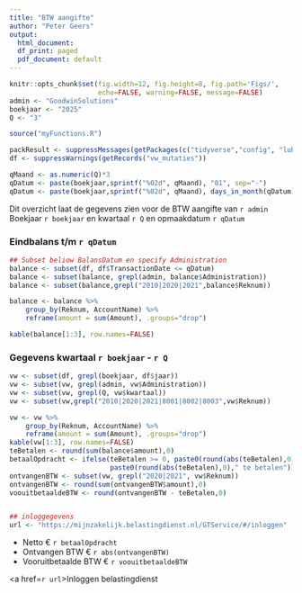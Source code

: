 ```yaml
---
title: "BTW aangifte"
author: "Peter Geers"
output:
  html_document:
  df_print: paged
  pdf_document: default
---
```


```r
knitr::opts_chunk$set(fig.width=12, fig.height=8, fig.path='Figs/',
                      echo=FALSE, warning=FALSE, message=FALSE)
admin <- "GoodwinSolutions"
boekjaar <- "2025"
Q <- "3"
```

```r

source("myFunctions.R")

packResult <- suppressMessages(getPackages(c("tidyverse","config", "lubridate","knitr", "RMariaDB")))
df <- suppressWarnings(getRecords("vw_mutaties"))

qMaand <- as.numeric(Q)*3
qDatum <- paste(boekjaar,sprintf("%02d", qMaand), "01", sep="-")
qDatum <- paste(boekjaar,sprintf("%02d", qMaand), days_in_month(qDatum), sep = "-")


```

Dit overzicht laat de gegevens zien voor de BTW aangifte van `r admin` Boekjaar `r boekjaar` en kwartaal `r Q` en opmaakdatum `r qDatum`

<h3>Eindbalans t/m `r qDatum`</h3>

```r
## Subset beliow BalansDatum en specify Administration
balance <- subset(df, df$TransactionDate <= qDatum)
balance <- subset(balance, grepl(admin, balance$Administration))
balance <- subset(balance,grepl("2010|2020|2021",balance$Reknum))

balance <- balance %>% 
    group_by(Reknum, AccountName) %>% 
    reframe(amount = sum(Amount), .groups="drop")

kable(balance[1:3], row.names=FALSE)

```

<h3>Gegevens kwartaal `r boekjaar` - `r Q`</h3>

```r
vw <- subset(df, grepl(boekjaar, df$jaar))
vw <- subset(vw, grepl(admin, vw$Administration))
vw <- subset(vw, grepl(Q, vw$kwartaal))
vw <- subset(vw,grepl("2010|2020|2021|8001|8002|8003",vw$Reknum))

vw <- vw %>% 
    group_by(Reknum, AccountName) %>% 
    reframe(amount = sum(Amount), .groups="drop")
kable(vw[1:3], row.names=FALSE)
teBetalen <- round(sum(balance$amount),0)
betaalOpdracht <- ifelse(teBetalen >= 0, paste0(round(abs(teBetalen),0), " te ontvangen" ), 
                         paste0(round(abs(teBetalen),0)," te betalen"))
ontvangenBTW <- subset(vw, grepl("2020|2021", vw$Reknum))
ontvangenBTW <- round(sum(ontvangenBTW$amount),0)
voouitbetaaldeBTW <- round(ontvangenBTW - teBetalen,0)


## inloggegevens
url <- "https://mijnzakelijk.belastingdienst.nl/GTService/#/inloggen"

```

<ul>

<li>Netto € `r betaalOpdracht`</li>

<li>Ontvangen BTW € `r abs(ontvangenBTW)`</li>

<li>Vooruitbetaalde BTW € `r voouitbetaaldeBTW`</li>

</ul>

<a href=`r url`>Inloggen belastingdienst </a>

